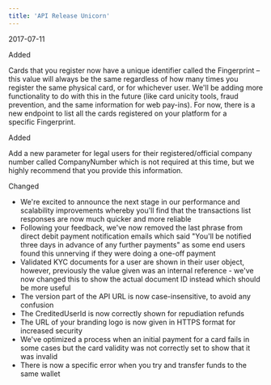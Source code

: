 ```yaml
---  
title: 'API Release Unicorn'  
---  
```

<span class="date">2017-07-11</span>  
  
  
<div class="pill pill-green">Added</div>  
  

Cards that you register now have a unique identifier called the Fingerprint – this value will always be the same regardless of how many times you register the same physical card, or for whichever user. We'll be adding more functionality to do with this in the future (like card unicity tools, fraud prevention, and the same information for web pay-ins). For now, there is a new endpoint to list all the cards registered on your platform for a specific Fingerprint.  
<div class="pill pill-green">Added</div>  
  

Add a new parameter for legal users for their registered/official company number called CompanyNumber which is not required at this time, but we highly recommend that you provide this information.  
<div class="pill pill-purple">Changed</div>  
  
- We're excited to announce the next stage in our performance and scalability improvements whereby you'll find that the transactions list responses are now much quicker and more reliable  
- Following your feedback, we've now removed the last phrase from direct debit payment notification emails which said "You'll be notified three days in advance of any further payments" as some end users found this unnerving if they were doing a one-off payment  
- Validated KYC documents for a user are shown in their user object, however, previously the value given was an internal reference - we've now changed this to show the actual document ID instead which should be more useful  
- The version part of the API URL is now case-insensitive, to avoid any confusion  
- The CreditedUserId is now correctly shown for repudiation refunds  
- The URL of your branding logo is now given in HTTPS format for increased security  
- We've optimized a process when an initial payment for a card fails in some cases but the card validity was not correctly set to show that it was invalid  
- There is now a specific error when you try and transfer funds to the same wallet